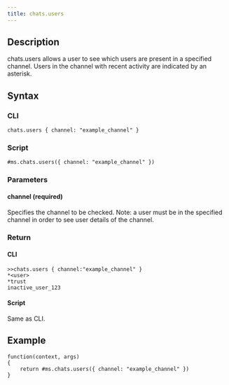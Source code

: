 ```yaml
---
title: chats.users
---
```


## Description

chats.users allows a user to see which users are present in a specified channel. Users in the channel with recent activity are indicated by an asterisk.

## Syntax

### CLI

```
chats.users { channel: "example_channel" }
```

### Script

```
#ms.chats.users({ channel: "example_channel" })
```

### Parameters

#### channel (required)

Specifies the channel to be checked. Note: a user must be in the specified channel in order to see user details of the channel.

### Return

#### CLI

```
>>chats.users { channel:"example_channel" }
*<user>
*trust
inactive_user_123
```

#### Script

Same as CLI.

## Example

```
function(context, args)
{
	return #ms.chats.users({ channel: "example_channel" })
}

```
